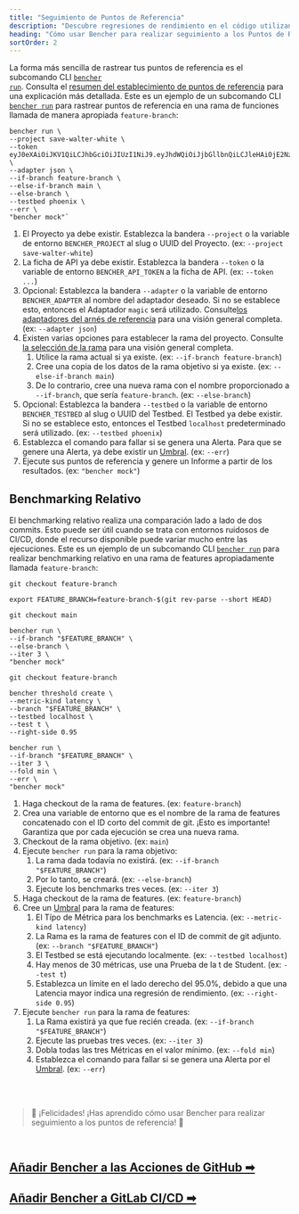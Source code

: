 ```yaml
---
title: "Seguimiento de Puntos de Referencia"
description: "Descubre regresiones de rendimiento en el código utilizando puntos de referencia históricos o puntos de referencia relativos de manera continua"
heading: "Cómo usar Bencher para realizar seguimiento a los Puntos de Referencia"
sortOrder: 2
---
```


La forma más sencilla de rastrear tus puntos de referencia es el subcomando CLI <code><a href="/docs/es/explanation/bencher-run">bencher run</a></code>.
Consulta el [resumen del establecimiento de puntos de referencia](/docs/es/explanation/benchmarking) para una explicación más detallada.
Este es un ejemplo de un subcomando CLI <code><a href="/docs/es/explanation/bencher-run">bencher run</a></code> para rastrear puntos de referencia en una rama de funciones llamada de manera apropiada `feature-branch`:

```
bencher run \
--project save-walter-white \
--token eyJ0eXAiOiJKV1QiLCJhbGciOiJIUzI1NiJ9.eyJhdWQiOiJjbGllbnQiLCJleHAiOjE2NzQwNjA3NTAsImlhdCI6MTY3MTQ2ODc1MCwiaXNzIjoiYmVuY2hlci5kZXYiLCJzdWIiOiJzYXVsQGJldHRlcmNhbGxzYXVsLmNvbSIsIm9yZyI6bnVsbH0.CABcvWlPobAHs7wsdR6wX5p0R2jaCd7RmpsnMp5pwEc \
--adapter json \
--if-branch feature-branch \
--else-if-branch main \
--else-branch \
--testbed phoenix \
--err \
"bencher mock"`
```

1. El Proyecto ya debe existir. Establezca la bandera `--project` o la variable de entorno `BENCHER_PROJECT` al slug o UUID del Proyecto. (ex: `--project save-walter-white`)
1. La ficha de API ya debe existir. Establezca la bandera `--token` o la variable de entorno `BENCHER_API_TOKEN` a la ficha de API. (ex: `--token ...`)
1. Opcional: Establezca la bandera `--adapter` o la variable de entorno `BENCHER_ADAPTER` al nombre del adaptador deseado. Si no se establece esto, entonces el Adaptador `magic` será utilizado. Consulte[los adaptadores del arnés de referencia](/docs/es/explanation/adapters) para una visión general completa. (ex: `--adapter json`)
1. Existen varias opciones para establecer la rama del proyecto. Consulte [la selección de la rama](/docs/es/explanation/branch-selection) para una visión general completa.
    1. Utilice la rama actual si ya existe. (ex: `--if-branch feature-branch`)
    1. Cree una copia de los datos de la rama objetivo si ya existe. (ex: `--else-if-branch main`)
    1. De lo contrario, cree una nueva rama con el nombre proporcionado a `--if-branch`, que sería `feature-branch`. (ex: `--else-branch`)
1. Opcional: Establezca la bandera `--testbed` o la variable de entorno `BENCHER_TESTBED` al slug o UUID del Testbed. El Testbed ya debe existir. Si no se establece esto, entonces el Testbed `localhost` predeterminado será utilizado. (ex: `--testbed phoenix`)
1. Establezca el comando para fallar si se genera una Alerta. Para que se genere una Alerta, ya debe existir un [Umbral](/docs/es/explanation/thresholds). (ex: `--err`)
1. Ejecute sus puntos de referencia y genere un Informe a partir de los resultados. (ex: `"bencher mock"`)

## Benchmarking Relativo

El benchmarking relativo realiza una comparación lado a lado de dos commits.
Esto puede ser útil cuando se trata con entornos ruidosos de CI/CD,
donde el recurso disponible puede variar mucho entre las ejecuciones.
Este es un ejemplo de un subcomando CLI <code><a href="/docs/es/explanation/bencher-run">bencher run</a></code> para realizar benchmarking relativo en una rama de features apropiadamente llamada `feature-branch`:

```
git checkout feature-branch

export FEATURE_BRANCH=feature-branch-$(git rev-parse --short HEAD)

git checkout main

bencher run \
--if-branch "$FEATURE_BRANCH" \
--else-branch \
--iter 3 \
"bencher mock"

git checkout feature-branch

bencher threshold create \
--metric-kind latency \
--branch "$FEATURE_BRANCH" \
--testbed localhost \
--test t \
--right-side 0.95

bencher run \
--if-branch "$FEATURE_BRANCH" \
--iter 3 \
--fold min \
--err \
"bencher mock"
```

1. Haga checkout de la rama de features. (ex: `feature-branch`)
1. Crea una variable de entorno que es el nombre de la rama de features concatenado con el ID corto del commit de git. ¡Esto es importante! Garantiza que por cada ejecución se crea una nueva rama.
1. Checkout de la rama objetivo. (ex: `main`)
1. Ejecute `bencher run` para la rama objetivo:
    1. La rama dada todavía no existirá. (ex: `--if-branch "$FEATURE_BRANCH"`)
    1. Por lo tanto, se creará. (ex: `--else-branch`)
    1. Ejecute los benchmarks tres veces. (ex: `--iter 3`)
1. Haga checkout de la rama de features. (ex: `feature-branch`)
1. Cree un [Umbral](/docs/es/explanation/thresholds) para la rama de features:
    1. El Típo de Métrica para los benchmarks es Latencia. (ex: `--metric-kind latency`)
    1. La Rama es la rama de features con el ID de commit de git adjunto. (ex: `--branch "$FEATURE_BRANCH"`)
    1. El Testbed se está ejecutando localmente. (ex: `--testbed localhost`)
    1. Hay menos de 30 métricas, use una Prueba de la t de Student. (ex: `--test t`)
    1. Establezca un límite en el lado derecho del 95.0%, debido a que una Latencia mayor indica una regresión de rendimiento. (ex: `--right-side 0.95`)
1. Ejecute `bencher run` para la rama de features:
    1. La Rama existirá ya que fue recién creada. (ex: `--if-branch "$FEATURE_BRANCH"`)
    1. Ejecute las pruebas tres veces. (ex: `--iter 3`)
    1. Dobla todas las tres Métricas en el valor mínimo. (ex: `--fold min`)
    1. Establezca el comando para fallar si se genera una Alerta por el [Umbral](/docs/es/explanation/thresholds). (ex: `--err`)

<br/>
<br/>

> 🐰 ¡Felicidades! ¡Has aprendido cómo usar Bencher para realizar seguimiento a los puntos de referencia! 🎉

<br/>

<h2><a href="/docs/es/how-to/github-actions">Añadir Bencher a las Acciones de GitHub ➡</a></h2>
<h2><a href="/docs/es/how-to/gitlab-ci-cd">Añadir Bencher a GitLab CI/CD ➡</a></h2>
